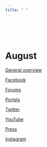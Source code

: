 ```yaml
---
title: " "
---
```


<br>
<br>
<br>


# **August**




[General overview](https://raw.githack.com/lusiki/Xiaomi/main/8August/General.html#1)

[Facebook](https://raw.githack.com/lusiki/Xiaomi/main/8August/Facebook.html#1)

[Forums](https://raw.githack.com/lusiki/Xiaomi/main/8August/Facebook.html#1)

[Portals](https://raw.githack.com/lusiki/Xiaomi/main/8August/Portals.html)

[Twitter](https://raw.githack.com/lusiki/Xiaomi/main/8August/Twitter.html)

[YouTube](https://raw.githack.com/lusiki/Xiaomi/main/8August/YouTube.html)

[Press](https://raw.githack.com/lusiki/Xiaomi/main/8August/Press.html)

[Instagram](https://raw.githack.com/lusiki/Xiaomi/main8/August/Instagram.html)

